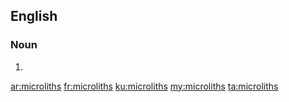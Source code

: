 ==English==

===Noun===
{{head|en|plural}}

# {{plural of|microlith|lang=en}}

[[ar:microliths]]
[[fr:microliths]]
[[ku:microliths]]
[[my:microliths]]
[[ta:microliths]]